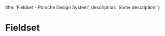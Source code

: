 
  title: 'Fieldset - Porsche Design System',
  description: 'Some description'
}

# Fieldset <ComponentStatus tagName="p-fieldset"></ComponentStatus>

<TableOfContents headings={[]} />

<Configurator tagName="p-fieldset" />